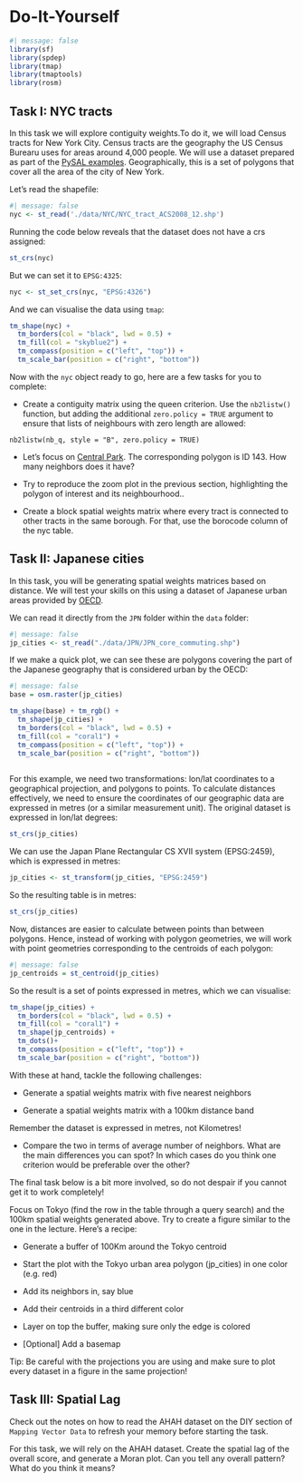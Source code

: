 # Do-It-Yourself {#sec-spatial-w-diy .unnumbered}

```r
#| message: false
library(sf)
library(spdep)
library(tmap)
library(tmaptools)
library(rosm)
```

## Task I: NYC tracts

In this task we will explore contiguity weights.To do it, we will load Census tracts for New York City. Census tracts are the geography the US Census Burearu uses for areas around 4,000 people. We will use a dataset prepared as part of the [PySAL examples](https://pysal.org/notebooks/lib/libpysal/Example_Datasets.html). Geographically, this is a set of polygons that cover all the area of the city of New York.

Let's read the shapefile:

```r
#| message: false
nyc <- st_read('./data/NYC/NYC_tract_ACS2008_12.shp')
```

Running the code below reveals that the dataset does not have a crs assigned:

```r
st_crs(nyc)
```

But we can set it to `EPSG:4325`:

```r
nyc <- st_set_crs(nyc, "EPSG:4326")
```

And we can visualise the data using `tmap`:

```r
tm_shape(nyc) +  
  tm_borders(col = "black", lwd = 0.5) +  
  tm_fill(col = "skyblue2") +
  tm_compass(position = c("left", "top")) + 
  tm_scale_bar(position = c("right", "bottom")) 
```

Now with the `nyc` object ready to go, here are a few tasks for you to complete:

-   Create a contiguity matrix using the queen criterion. Use the `nb2listw()` function, but adding the additional `zero.policy = TRUE` argument to ensure that lists of neighbours with zero length are allowed:

`nb2listw(nb_q, style = "B", zero.policy = TRUE)`

-   Let's focus on [Central Park](https://en.wikipedia.org/wiki/Central_Park). The corresponding polygon is ID 143. How many neighbors does it have?

-   Try to reproduce the zoom plot in the previous section, highlighting the polygon of interest and its neighbourhood..

-   Create a block spatial weights matrix where every tract is connected to other tracts in the same borough. For that, use the borocode column of the nyc table.

## Task II: Japanese cities

In this task, you will be generating spatial weights matrices based on distance. We will test your skills on this using a dataset of Japanese urban areas provided by [OECD](https://www.oecd.org/cfe/regionaldevelopment/functional-urban-areas.htm).

We can read it directly from the `JPN` folder within the `data` folder:

```r
#| message: false
jp_cities <- st_read("./data/JPN/JPN_core_commuting.shp")
```

If we make a quick plot, we can see these are polygons covering the part of the Japanese geography that is considered urban by the OECD:

```r
#| message: false
base = osm.raster(jp_cities)

tm_shape(base) + tm_rgb() +
  tm_shape(jp_cities) +  
  tm_borders(col = "black", lwd = 0.5) +  
  tm_fill(col = "coral1") +
  tm_compass(position = c("left", "top")) + 
  tm_scale_bar(position = c("right", "bottom")) 
  
```

For this example, we need two transformations: lon/lat coordinates to a geographical projection, and polygons to points. To calculate distances effectively, we need to ensure the coordinates of our geographic data are expressed in metres (or a similar measurement unit). The original dataset is expressed in lon/lat degrees:

```r
st_crs(jp_cities)
```

We can use the Japan Plane Rectangular CS XVII system (EPSG:2459), which is expressed in metres:

```r
jp_cities <- st_transform(jp_cities, "EPSG:2459")
```

So the resulting table is in metres:

```r
st_crs(jp_cities)
```

Now, distances are easier to calculate between points than between polygons. Hence, instead of working with polygon geometries, we will work with point geometries corresponding to the centroids of each polygon:

```r
#| message: false
jp_centroids = st_centroid(jp_cities)
```

So the result is a set of points expressed in metres, which we can visualise:

```r

tm_shape(jp_cities) +  
  tm_borders(col = "black", lwd = 0.5) +  
  tm_fill(col = "coral1") +
  tm_shape(jp_centroids) +
  tm_dots()+
  tm_compass(position = c("left", "top")) + 
  tm_scale_bar(position = c("right", "bottom")) 

```

With these at hand, tackle the following challenges:

-   Generate a spatial weights matrix with five nearest neighbors

-   Generate a spatial weights matrix with a 100km distance band

::: callout-tip
Remember the dataset is expressed in metres, not Kilometres!
:::

-   Compare the two in terms of average number of neighbors. What are the main differences you can spot? In which cases do you think one criterion would be preferable over the other?

::: callout-warning
The final task below is a bit more involved, so do not despair if you cannot get it to work completely!
:::

Focus on Tokyo (find the row in the table through a query search) and the 100km spatial weights generated above. Try to create a figure similar to the one in the lecture. Here's a recipe:

-   Generate a buffer of 100Km around the Tokyo centroid

-   Start the plot with the Tokyo urban area polygon (jp_cities) in one color (e.g. red)

-   Add its neighbors in, say blue

-   Add their centroids in a third different color

-   Layer on top the buffer, making sure only the edge is colored

-   \[Optional\] Add a basemap

Tip: Be careful with the projections you are using and make sure to plot every dataset in a figure in the same projection!

## Task III: Spatial Lag

::: callout-important
Check out the notes on how to read the AHAH dataset on the DIY section of `Mapping Vector Data` to refresh your memory before starting the task.
:::

For this task, we will rely on the AHAH dataset. Create the spatial lag of the overall score, and generate a Moran plot. Can you tell any overall pattern? What do you think it means?
